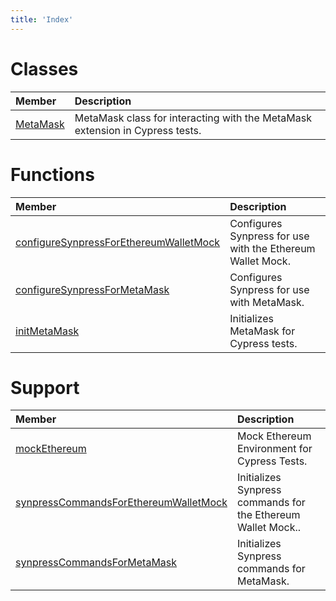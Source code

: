 ```yaml
---
title: 'Index'
---
```


# Classes

| Member | Description |
| :------ | :------ |
| [MetaMask](./classes/MetaMask) | MetaMask class for interacting with the MetaMask extension in Cypress tests. |

# Functions

| Member | Description |
| :------ | :------ |
| [configureSynpressForEthereumWalletMock](./functions/configureSynpressForEthereumWalletMock) | Configures Synpress for use with the Ethereum Wallet Mock. |
| [configureSynpressForMetaMask](./functions/configureSynpressForMetaMask) | Configures Synpress for use with MetaMask. |
| [initMetaMask](./functions/initMetaMask) | Initializes MetaMask for Cypress tests. |

# Support

| Member | Description |
| :------ | :------ |
| [mockEthereum](./support/functions/mockEthereum) | Mock Ethereum Environment for Cypress Tests. |
| [synpressCommandsForEthereumWalletMock](./support/functions/synpressCommandsForEthereumWalletMock) | Initializes Synpress commands for the Ethereum Wallet Mock.. |
| [synpressCommandsForMetaMask](./support/functions/synpressCommandsForMetaMask) | Initializes Synpress commands for MetaMask. |
